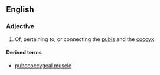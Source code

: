 ==English==

===Adjective===
{{en-adj|-}}

# {{context|anatomy|lang=en}} Of, pertaining to, or connecting the [[pubis]] and the [[coccyx]]

====Derived terms====
* [[pubococcygeal muscle]]